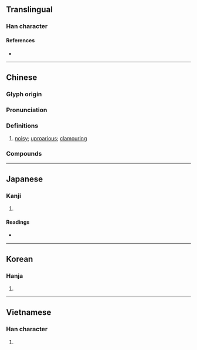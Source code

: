 {{also|吅}}
==Translingual==

===Han character===
{{Han char|rn=30|rad=口|as=09|sn=12|four=63016|canj=RJMM|ids=⿰口宣}}

====References====
* {{Han ref|kx=0200.030|dkj=03976|dj=0421.180|hdz=10662.020|uh=55A7|ud=21927|bh=B3D9|bd=46041}}

----

==Chinese==
{{zh-forms|t2=諠}}

===Glyph origin===
{{Han etym}}

===Pronunciation===
{{zh-pron
|m=xuān
|c=hyun1
|mc=y
|oc=y
|cat=a
}}

===Definitions===
{{zh-hanzi}}

# [[noisy]]; [[uproarious]]; [[clamouring]]

===Compounds===
{{zh-der|喧擾|作喧|喧闐|弄喧搗鬼|弄喧|喧騰|喧噪|喧鬧|喧鬨|喧赫|喧賓奪主|喧豗|喧天|喧囂|喧嚷|喧哄|喧嘩|煩囂喧鬧|語笑喧譁|鼓樂喧天|語笑喧呼|蓋喧|紛喧|鑼鼓喧天|金鼓喧天|語笑喧闐}}

----

==Japanese==

===Kanji===
{{ja-kanji|grade=n|rs=口09}}

# {{defn|lang=ja|sort=口09}}

====Readings====
* {{ja-readings
|goon=こん
|kanon=けん
|kun=かまびす-し.い, やかま-し.い}}

----

==Korean==

===Hanja===
{{ko-hanja|hangeul=훤|rv=hwon|mr=hwŏn}}

# {{defn|lang=ko|sort=口09}}

----

==Vietnamese==

===Han character===
{{vi-hantu|huyên|rs=口09}}

# {{defn|vi}}